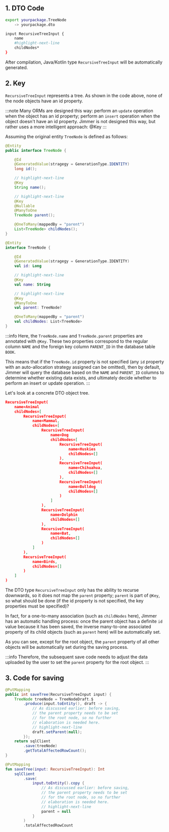 
## 1. DTO Code

```sh
export yourpackage.TreeNode
    -> yourpackage.dto

input RecursiveTreeInput {
    name
    #highlight-next-line
    childNodes*
}
```

After compilation, Java/Kotlin type `RecursiveTreeInput` will be automatically generated.

## 2. Key

`RecursiveTreeInput` represents a tree. As shown in the code above, none of the node objects have an id property. 

:::note
Many ORMs are designed this way: perform an `update` operation when the object has an id property; perform an `insert` operation when the object doesn't have an id property. Jimmer is not designed this way, but rather uses a more intelligent approach: @Key
:::

Assuming the original entity `TreeNode` is defined as follows:

<Tabs groupId="language">
<TabItem value="java" label="Java">

```java
@Entity
public interface TreeNode {

    @Id
    @GeneratedValue(stragegy = GenerationType.IDENTITY)
    long id();

    // highlight-next-line
    @Key
    String name();

    // highlight-next-line
    @Key
    @Nullable
    @ManyToOne
    TreeNode parent();

    @OneToMany(mappedBy = "parent")
    List<TreeNode> childNodes();
}
```

</TabItem>
<TabItem value="kotlin" label="Kotlin">

```kotlin
@Entity
interface TreeNode {

    @Id
    @GeneratedValue(stragegy = GenerationType.IDENTITY)
    val id: Long

    // highlight-next-line
    @Key
    val name: String

    // highlight-next-line
    @Key
    @ManyToOne
    val parent: TreeNode?

    @OneToMany(mappedBy = "parent")
    val childNodes: List<TreeNode>
}
```

</TabItem>
</Tabs>

:::info
Here, the `TreeNode.name` and `TreeNode.parent` properties are annotated with `@Key`. These two properties correspond to the regular column `NAME` and the foreign key column `PARENT_ID` in the database table `BOOK`.

This means that if the `TreeNode.id` property is not specified (any `id` property with an auto-allocation strategy assigned can be omitted), then by default, Jimmer will query the database based on the `NAME` and `PARENT_ID` columns to determine whether existing data exists, and ultimately decide whether to perform an insert or update operation.
:::

Let's look at a concrete DTO object tree.

```json
RecursiveTreeInput(
    name=Animal
    childNodes=[
        RecursiveTreeInput(
            name=Mammal,
            childNodes=[
                RecursiveTreeInput(
                    name=Dog
                    childNodes=[
                        RecursiveTreeInput(
                            name=Huskies
                            childNodes=[]
                        ),
                        RecursiveTreeInput(
                            name=Chihuahua,
                            childNodes=[]
                        ),
                        RecursiveTreeInput(
                            name=Bulldog
                            childNodes=[]
                        )
                    ]
                ),
                RecursiveTreeInput(
                    name=Dolphin
                    childNodes=[]
                ),
                RecursiveTreeInput(
                    name=Bat,
                    childNodes=[]
                )
            ]
        ),
        RecursiveTreeInput(
            name=Birds,
            childNodes=[]
        )
    ]
)
```

The DTO type `RecursiveTreeInput` only has the ability to recurse downwards, so it does not map the `parent` property; `parent` is part of `@Key`, so what should be done (if the id property is not specified, the key properties must be specified)?

In fact, for a one-to-many association (such as `childNodes` here), Jimmer has an automatic handling process: once the parent object has a definite `id` value because it has been saved, the inverse many-to-one associated property of its child objects (such as `parent` here) will be automatically set.

As you can see, except for the root object, the `parent` property of all other objects will be automatically set during the saving process.

:::info
Therefore, the subsequent save code needs to adjust the data uploaded by the user to set the `parent` property for the root object.
:::

## 3. Code for saving

<Tabs groupId="language">
<TabItem value="java" label="Java">

```java
@PutMapping
public int saveTree(RecursiveTreeInput input) {
    TreeNode treeNode = TreeNodeDraft.$
        .produce(input.toEntity(), draft -> {
            // As discussed earlier: before saving, 
            // the parent property needs to be set 
            // for the root node, so no further 
            // elaboration is needed here.
            // highlight-next-line
            draft.setParent(null);
        });
    return sqlClient
        .save(treeNode)
        .getTotalAffectedRowCount();
}
```

</TabItem>
<TabItem value="kotlin" label="Kotlin">

```kotlin
@PutMapping
fun saveTree(input: RecursiveTreeInput): Int 
    sqlClient
        .save(
            input.toEntity().copy {
                // As discussed earlier: before saving, 
                // the parent property needs to be set 
                // for the root node, so no further 
                // elaboration is needed here.
                // highlight-next-line
                parent = null
            }
        )
        .totalAffectedRowCount
```

</TabItem>
</Tabs>
